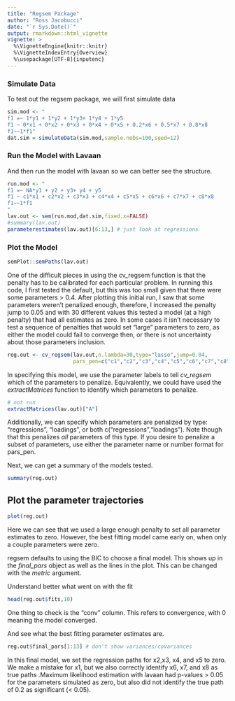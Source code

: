 ```yaml
---
title: "Regsem Package"
author: "Ross Jacobucci"
date: "`r Sys.Date()`"
output: rmarkdown::html_vignette
vignette: >
  %\VignetteEngine{knitr::knitr}
  %\VignetteIndexEntry{Overview}
  %\usepackage[UTF-8]{inputenc}
---
```


### Simulate Data

To test out the regsem package, we will first simulate data

```r
sim.mod <- "
f1 =~ 1*y1 + 1*y2 + 1*y3+ 1*y4 + 1*y5
f1 ~ 0*x1 + 0*x2 + 0*x3 + 0*x4 + 0*x5 + 0.2*x6 + 0.5*x7 + 0.8*x8
f1~~1*f1"
dat.sim = simulateData(sim.mod,sample.nobs=100,seed=12)
```

### Run the Model with Lavaan

And then run the model with lavaan so we can better see the structure.

```r
run.mod <- "
f1 =~ NA*y1 + y2 + y3+ y4 + y5
f1 ~ c1*x1 + c2*x2 + c3*x3 + c4*x4 + c5*x5 + c6*x6 + c7*x7 + c8*x8
f1~~1*f1
"
lav.out <- sem(run.mod,dat.sim,fixed.x=FALSE)
#summary(lav.out)
parameterestimates(lav.out)[6:13,] # just look at regressions
```



### Plot the Model

```r
semPlot::semPaths(lav.out)
```

One of the difficult pieces in using the cv_regsem function is that the penalty has to be calibrated for each particular problem. In running this code, I first tested the default, but this was too small given that there were some parameters > 0.4. After plotting this initial run, I saw that some parameters weren't penalized enough, therefore, I increased the penalty jump to 0.05 and with 30 different values this tested a model (at a high penalty) that had all estimates as zero. In some cases it isn't necessary to test a sequence of penalties that would set "large" parameters to zero, as either the model could fail to converge then, or there is not uncertainty about those parameters inclusion.

```r
reg.out <- cv_regsem(lav.out,n.lambda=30,type="lasso",jump=0.04,
                     pars_pen=c("c1","c2","c3","c4","c5","c6","c7","c8"))
```

In specifying this model, we use the parameter labels to tell *cv_regsem* which of the parameters to penalize. Equivalently, we could have used the *extractMatrices* function to identify which parameters to penalize.

```r
# not run
extractMatrices(lav.out)["A"]
```

Additionally, we can specify which parameters are penalized by type: "regressions", "loadings", or both c("regressions","loadings"). Note though that this penalizes *all* parameters of this type. If you desire to penalize a subset of parameters, use either the parameter name or number format for pars_pen.

Next, we can get a summary of the models tested.

```r
summary(reg.out)
```

## Plot the parameter trajectories

```r

plot(reg.out)
```

Here we can see that we used a large enough penalty to set all parameter estimates to zero. However, the best fitting model came early on, when only a couple parameters were zero. 

regsem defaults to using the BIC to choose a final model. This shows up in the *final_pars* object as well as the lines in the plot. This can be changed with the *metric* argument.

Understand better what went on with the fit

```r
head(reg.out$fits,10)
```

One thing to check is the "conv" column. This refers to convergence, with 0 meaning the model converged. 

And see what the best fitting parameter estimates are. 

```r
reg.out$final_pars[1:13] # don't show variances/covariances
```

In this final model, we set the regression paths for x2,x3, x4, and x5 to zero. We make a mistake for x1, but we also correctly identify x6, x7, and x8 as true paths .Maximum likelihood estimation with lavaan had p-values > 0.05 for the parameters simulated as zero, but also did not identify the true path of 0.2 as significant (< 0.05).
